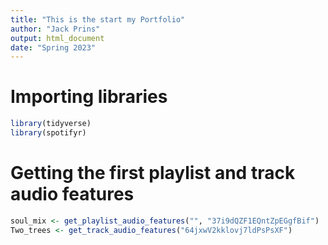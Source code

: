 ```yaml
---
title: "This is the start my Portfolio"
author: "Jack Prins"
output: html_document
date: "Spring 2023"
---
```

# Importing libraries
```r
library(tidyverse)
library(spotifyr)
```

# Getting the first playlist and track audio features

```r
soul_mix <- get_playlist_audio_features("", "37i9dQZF1EQntZpEGgfBif")
Two_trees <- get_track_audio_features("64jxwV2kklovj7ldPsPsXF")
```
